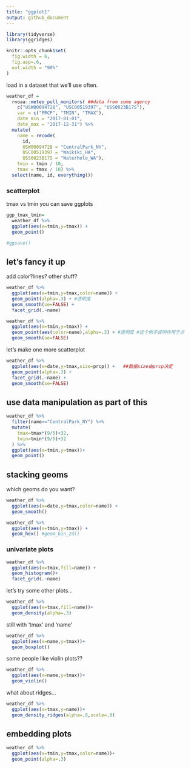 ```yaml
---
title: "ggplot1"
output: github_document
---
```



```r
library(tidyverse)
library(ggridges)

knitr::opts_chunk$set(
  fig.width = 6,
  fig.asp=.6,
  out.width = "90%"
)
```
load in a dataset that we'll use often.

```r
weather_df = 
  rnoaa::meteo_pull_monitors( ##data from some agency 
    c("USW00094728", "USC00519397", "USS0023B17S"),
    var = c("PRCP", "TMIN", "TMAX"), 
    date_min = "2017-01-01",
    date_max = "2017-12-31") %>%
  mutate(
    name = recode(
      id, 
      USW00094728 = "CentralPark_NY", 
      USC00519397 = "Waikiki_HA",
      USS0023B17S = "Waterhole_WA"),
    tmin = tmin / 10,
    tmax = tmax / 10) %>%
  select(name, id, everything())
```

### scatterplot

tmax vs tmin
you can save ggplots
```r
ggp_tmax_tmin=
  weather_df %>%
  ggplot(aes(x=tmin,y=tmax)) + 
  geom_point()

#ggsave()
```

## let's fancy it up
add color?lines? other stuff?

```r
weather_df %>%
  ggplot(aes(x=tmin,y=tmax,color=name)) + 
  geom_point(alpha=.3) + #透明度
  geom_smooth(se=FALSE) + 
  facet_grid(.~name)

weather_df %>%
  ggplot(aes(x=tmin,y=tmax)) + 
  geom_point(aes(color=name),alpha=.3) + #透明度 #这个例子说明作用于点
  geom_smooth(se=FALSE)

```

let's make one more scatterplot
```r
weather_df %>%
  ggplot(aes(x=date,y=tmax,size=prcp)) +   ##数据size由prcp决定
  geom_point(alpha=.3) +
  facet_grid(.~name) +
  geom_smooth(se=FALSE)

```

## use data manipulation as part of this
```r
weather_df %>%
  filter(name=="CentralPark_NY") %>%
  mutate(
    tmax=tmax*(9/5)+32,
    tmin=tmin*(9/5)+32
  ) %>%
  ggplot(aes(x=tmin,y=tmax))+
  geom_point()

```

## stacking geoms
which geoms do you want?

```r
weather_df %>%
  ggplot(aes(x=date,y=tmax,color=name)) + 
  geom_smooth()


```

```r
weather_df %>%
  ggplot(aes(x=tmin,y=tmax)) +
  geom_hex() #geom_bin_2d()
```

### univariate plots

```r
weather_df %>%
  ggplot(aes(x=tmax,fill=name)) +
  geom_histogram()+
  facet_grid(.~name)

```

let's try some other plots...

```r
weather_df %>%
  ggplot(aes(x=tmax,fill=name))+
  geom_density(alpha=.3)

```

still with 'tmax' and 'name'

```r
weather_df %>%
  ggplot(aes(x=name,y=tmax))+
  geom_boxplot()
```

some people like violin plots??

```r
weather_df %>%
  ggplot(aes(x=name,y=tmax))+
  geom_violin()
```

what about ridges...

```r
weather_df %>%
  ggplot(aes(x=tmax,y=name))+
  geom_density_ridges(alpha=.8,scale=.8)

```


## embedding plots
```r
weather_df %>%
  ggplot(aes(x=tmin,y=tmax,color=name))+
  geom_point(alpha=.3)

```






